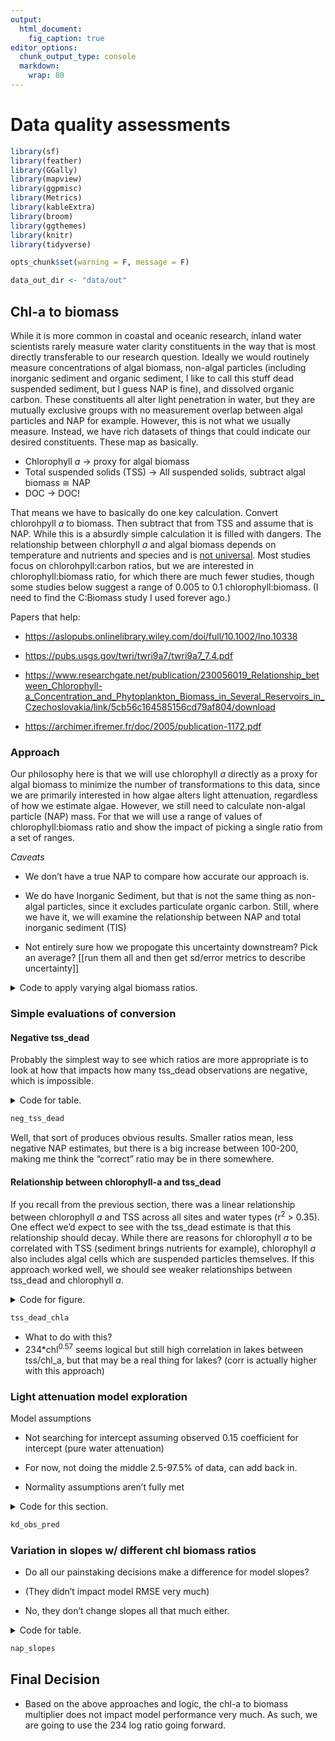 ```yaml
---
output: 
  html_document:
    fig_caption: true
editor_options: 
  chunk_output_type: console
  markdown:
    wrap: 80
---
```


# Data quality assessments

```r
library(sf)
library(feather)
library(GGally)
library(mapview)
library(ggpmisc)
library(Metrics)
library(kableExtra)
library(broom)
library(ggthemes)
library(knitr)
library(tidyverse)

opts_chunk$set(warning = F, message = F)

data_out_dir <- "data/out"

```

## Chl-a to biomass

While it is more common in coastal and oceanic research, inland water scientists
rarely measure water clarity constituents in the way that is most directly
transferable to our research question. Ideally we would routinely measure
concentrations of algal biomass, non-algal particles (including inorganic
sediment and organic sediment, I like to call this stuff dead suspended
sediment, but I guess NAP is fine), and dissolved organic carbon. These
constituents all alter light penetration in water, but they are mutually
exclusive groups with no measurement overlap between algal particles and NAP for
example. However, this is not what we usually measure. Instead, we have rich
datasets of things that could indicate our desired constituents. These map as
basically.

-   Chlorophyll *a* -\> proxy for algal biomass
-   Total suspended solids (TSS) -\> All suspended solids, subtract algal
    biomass ≅ NAP
-   DOC -\> DOC!

That means we have to basically do one key calculation. Convert chlorohpyll *a*
to biomass. Then subtract that from TSS and assume that is NAP. While this is a
absurdly simple calculation it is filled with dangers. The relationship between
chlorphyll *a* and algal biomass depends on temperature and nutrients and
species and is [not
universal](https://agupubs.onlinelibrary.wiley.com/doi/full/10.1002/2016GB005458).
Most studies focus on chlorohpyll:carbon ratios, but we are interested in
chlorophyll:biomass ratio, for which there are much fewer studies, though some
studies below suggest a range of 0.005 to 0.1 chlorophyll:biomass. (I need to
find the C:Biomass study I used forever ago.)

Papers that help:

-   <https://aslopubs.onlinelibrary.wiley.com/doi/full/10.1002/lno.10338>

-   <https://pubs.usgs.gov/twri/twri9a7/twri9a7_7.4.pdf>

-   <https://www.researchgate.net/publication/230056019_Relationship_between_Chlorophyll-a_Concentration_and_Phytoplankton_Biomass_in_Several_Reservoirs_in_Czechoslovakia/link/5cb56c164585156cd79af804/download>

-   <https://archimer.ifremer.fr/doc/2005/publication-1172.pdf>

### Approach

Our philosophy here is that we will use chlorophyll *a* directly as a proxy for
algal biomass to minimize the number of transformations to this data, since we
are primarily interested in how algae alters light attenuation, regardless of
how we estimate algae. However, we still need to calculate non-algal particle
(NAP) mass. For that we will use a range of values of chlorophyll:biomass ratio
and show the impact of picking a single ratio from a set of ranges.

*Caveats*

-   We don't have a true NAP to compare how accurate our approach is.

-   We do have Inorganic Sediment, but that is not the same thing as non-algal
    particles, since it excludes particulate organic carbon. Still, where we
    have it, we will examine the relationship between NAP and total inorganic
    sediment (TIS)

-   Not entirely sure how we propogate this uncertainty downstream? Pick an
    average? [[run them all and then get sd/error metrics to describe
    uncertainty]]

<details>

<summary>Code to apply varying algal biomass ratios.</summary>

```r

in_vis <- read_feather(file.path(data_out_dir, 'simul.feather'))

no_sech <- read_feather(file.path(data_out_dir, 'no_secchi.feather'))

range <- c(50, 100, 200, 234)


#Couldn't think of a more clever way to multiply
#chl_a by the range of values, so just made
# dataframe 4 times bigger with new column called ratio. 
nap_test <- expand_grid(no_sech, chl_ratio = range) %>%
  mutate(power = if_else(chl_ratio == 234, 0.57, 1),
         chl_a_biomass = exp(log(chl_ratio/1000)+log(chl_a)*power),
         tss_dead = tss-chl_a_biomass)
```

</details>

### Simple evaluations of conversion

#### Negative tss_dead

Probably the simplest way to see which ratios are more appropriate is to look at
how that impacts how many tss_dead observations are negative, which is
impossible.

<details>

<summary>Code for table.</summary>

```r

neg_tss_dead <- nap_test %>%
  mutate(negative = ifelse(tss_dead < 0, 'negative', 'positive')) %>%
  group_by(negative,chl_ratio, power) %>%
  count() %>%
  pivot_wider(names_from = 'negative',values_from = 'n')  %>%
  mutate(percent_neg = negative/(positive+negative)*100) %>%
  arrange(chl_ratio^power) %>% 
  kable(caption = "Varying chlorohpyll ratios and summary of negative tss_dead results.")

```

</details>

```r
neg_tss_dead
```

Well, that sort of produces obvious results. Smaller ratios mean, less negative
NAP estimates, but there is a big increase between 100-200, making me think the
"correct" ratio may be in there somewhere.

#### Relationship between chlorophyll-a and tss_dead

If you recall from the previous section, there was a linear relationship between
chlorophyll *a* and TSS across all sites and water types (r^2^ \> 0.35). One
effect we'd expect to see with the tss_dead estimate is that this relationship
should decay. While there are reasons for chlorophyll *a* to be correlated with
TSS (sediment brings nutrients for example), chlorophyll *a* also includes algal
cells which are suspended particles themselves. If this approach worked well, we
should see weaker relationships between tss_dead and chlorophyll *a*.

<details>

<summary>Code for figure.</summary>

```r

#Subset for plotting purposes
tss_dead_chla <- nap_test %>%
  #Remove negatives and very small numbers (ug/L of sediment is basically zero)
  filter(tss_dead > 0.001) %>%
  sample_frac(0.1) %>%
  mutate(chl_ratio_label = paste0("chlorohpyll a ratio: ", chl_ratio, "*chl-a^", power))  %>% 
ggplot(., aes(chl_a, tss_dead, color = type)) +
  facet_wrap(~chl_ratio_label) +
  geom_point() + 
  scale_x_log10() + 
  scale_y_log10() + 
  stat_poly_eq(small.r = T) + 
  theme_few() + 
  scale_color_manual(values = c('seagreen3','skyblue3','saddlebrown')) 

```

</details>

```r

tss_dead_chla

```

-   What to do with this?
-   234\*chl^0.57^ seems logical but still high correlation in lakes between
    tss/chl_a, but that may be a real thing for lakes? (corr is actually higher
    with this approach)

### Light attenuation model exploration

Model assumptions

-   Not searching for intercept assuming observed 0.15 coefficient for intercept
    (pure water attenuation)

-   For now, not doing the middle 2.5-97.5% of data, can add back in.

-   Normality assumptions aren't fully met

<details>

<summary>Code for this section.</summary>

[[noting that kd here is 1/secchi, which is yet a different constant for
calculating kd, also for the derp in the class (me) please give insight on the
1/1.5/max secchi as kw.]]

```r

nap_est_no_secchi <- nap_test %>%
  ungroup() %>%
  filter(tss_dead > 0.01,
         secchi < 15 | is.na(secchi)) %>%
  mutate(secchi = ifelse(secchi < 0.1,0.1,secchi),
        kd = (1/(secchi)))

write_feather(nap_est_no_secchi %>%
                filter(chl_ratio == 234),
              file.path(data_out_dir, 'no_secchi_clean.feather'))

nap_est <- nap_est_no_secchi %>%
  filter(!is.na(secchi))


k_w <- 1/1.5/max(nap_est$secchi)

kd_mod <- function(df){
  mod <- lm((kd-k_w)  ~ 0 + tss_dead + doc + chl_a, data = df)
}

kd_resid_extract <- function(df,mod){
  df <- df %>%
    mutate(residuals = mod$residuals,
           pred = mod$fitted.values + k_w)
}

# nap_est <- nap_est %>%
#   filter(SiteID %in% fine_sites$SiteID) 

nap_mods <- group_by(nap_est,chl_ratio) %>%
  nest() %>%
  mutate(mods = map(data, kd_mod),
         data = map2(data, mods, kd_resid_extract))

mod234 <- nap_mods %>%
  filter(chl_ratio == 234)

nap_resid <- nap_mods %>%
  select(-mods) %>%
  unnest(data) %>%
  mutate(ratio_rmse = paste('ratio =',chl_ratio,', r^2 =', round(cor(pred,kd)^2,2)),
         year = year(date_unity))

kd_obs_pred <- nap_resid %>%
  sample_frac(0.2) %>%
  ggplot(., aes(kd,pred, color = year(date_unity))) + 
  geom_point(shape = 1) + 
  facet_wrap(~ratio_rmse) + 
  theme_few() + 
  xlab('kd (1/secchi)') + #tagging this too, as the constant of 1.
  ylab('predicted kd') +
  scale_x_log10() + 
  scale_y_log10() +
  scale_color_viridis_c() + 
  stat_smooth(method = 'lm',se = F, color = 'black') +
  geom_abline(intercept = 0, slope = 1, col = 'red') 

```

</details>

```r

kd_obs_pred

```

### Variation in slopes w/ different chl biomass ratios

-   Do all our painstaking decisions make a difference for model slopes?

-   (They didn't impact model RMSE very much)

-   No, they don't change slopes all that much either.

<details>

<summary>Code for table.</summary>

```r

nap_slopes <- nap_mods %>%
  select(-data) %>%
  mutate(glance = map(mods, tidy)) %>%
  unnest(glance) %>%
  select(-mods,-std.error,-statistic) %>%
  pivot_wider(names_from = 'term', values_from = 'estimate') %>% 
  kable(caption = "Varying chlorophyll ratios and summary of slopes across parameters.")

# kable(nap_slopes) %>%
#   kable_paper() %>%
#   scroll_box(width = '100%', height = '600px') %>%
#   kable_styling(bootstrap_options = 'striped', full_width = T)
```

</details>

```r
nap_slopes
```

## Final Decision

-   Based on the above approaches and logic, the chl-a to biomass multiplier
    does not impact model performance very much. As such, we are going to use
    the 234 log ratio going forward.
